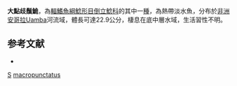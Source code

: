 {{Speciesbox 
| taxon = Synodontis macropunctatus
| authority = [[Wright|Wright]] & [[Page|Page]], 2008
| status = NE
| status_system= IUCN3.1
}}

'''大點歧鬚鮠'''，為[[輻鰭魚綱|輻鰭魚綱]][[鯰形目|鯰形目]][[倒立鯰科|倒立鯰科]]的其中一[[種|種]]，為熱帶淡水魚，分布於[[非洲|非洲]][[安哥拉|安哥拉]]Uamba河流域，體長可達22.9公分，棲息在底中層水域，生活習性不明。

==参考文献==
*{{FishBase_species|genus=Synodontis|species=macropunctatus|year=2015|month=5}}

{{Taxonbar}}

[[Category:2008年描述的鱼类|S]]
[[Category:歧鬚鮠屬|macropunctatus]]